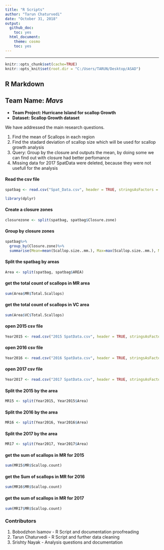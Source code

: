 ---
title: "R Scripts"
author: "Tarun Chaturvedi"
date: "October 31, 2018"
output:
  github_doc:
    toc: yes
  html_document:
    theme: cosmo
    toc: yes
---
* * *
```{r setup, echo=FALSE, message=FALSE, warning=FALSE} 
knitr::opts_chunk$set(cache=TRUE)
knitr::opts_knit$set(root.dir = "C:/Users/TARUN/Desktop/ASAD") 
```
## R Markdown

## **Team Name: _Mavs_**

- **Team Project: Hurricane Island for scallop Growth**
- **Dataset: Scallop Growth dataset**


We have addressed the main research questions.

1. Find the mean of Scallops in each region
2. Find the stadard deviation of scallop size which will be used for scallop growth analysis 
3. Query: Group by the closure and outputs the mean, by doing some we can find out with closure had better perfomance
4. Missing data for 2017 SpatData were deleted, because they were not usefull for the analysis

#### Read the csv file
```{r}
spatbag <- read.csv("Spat_Data.csv", header = TRUE, stringsAsFactors = FALSE)
```

```{r, results='hide'}
library(dplyr)
```

#### Create a closure zones
```{r}
closurezone <- split(spatbag, spatbag$Closure.zone)
```
#### Group by closure zones
```{r}
spatbag%>%
  group_by(Closure.zone)%>%
  summarise(Mean=mean(Scallop.size..mm.), Max=max(Scallop.size..mm.), Min=min(Scallop.size..mm.), Sum=sum(Total.Scallops))

```
#### Split the spatbag by areas
```{r}
Area <- split(spatbag, spatbag$AREA)
```
#### get the total count of scallops in MR area
```{r}
sum(Area$MR$Total.Scallops)
```
#### get the total count of scallops in VC area

```{r}
sum(Area$VC$Total.Scallops)
```
#### open 2015 csv file
```{r}
Year2015 <- read.csv("2015 SpatData.csv", header = TRUE, stringsAsFactors = FALSE)
```

#### open 2016 csv file
```{r}
Year2016 <- read.csv("2016 SpatData.csv", header = TRUE, stringsAsFactors = FALSE)
```

#### open 2017 csv file

```{r}
Year2017 <- read.csv("2017 SpatData.csv", header = TRUE, stringsAsFactors = FALSE)
```

#### Split the 2015 by the area

```{r}
MR15 <- split(Year2015, Year2015$Area)
```

#### Split the 2016 by the area

```{r}
MR16 <- split(Year2016, Year2016$Area)
```


#### Split the 2017 by the area

```{r}
MR17 <- split(Year2017, Year2017$Area)
```


#### get the sum of scallops in MR for 2015

```{r}
sum(MR15$MR$Scallop.count)
```
#### get the Sum of scallops in MR for 2016


```{r}
sum(MR16$MR$Scallop.count)
```

#### get the sum of scallops in MR for 2017

```{r}
sum(MR17$MR$Scallop.count)
```




### Contributors
1. Bobodzhon Isamov - R Script and documentation proofreading
2. Tarun Chaturvedi - R Script and further data cleaning
3. Srishty Nayak - Analysis questions and documentation
